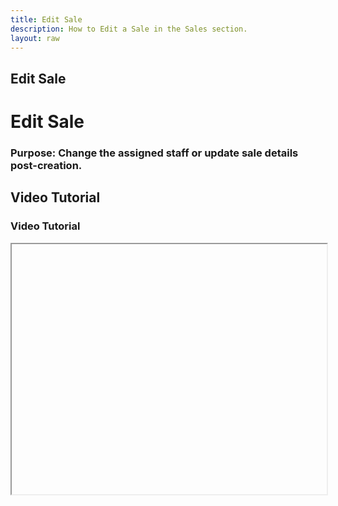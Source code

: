 ```yaml
---
title: Edit Sale
description: How to Edit a Sale in the Sales section.
layout: raw
---
```



<div className="mdx-content">

## Edit Sale

<h1 className="text-3xl font-bold text-gray-900 mb-4">Edit Sale</h1>  

### Purpose: Change the assigned staff or update sale details post-creation.

## Video Tutorial

<h3 className="text-xl font-medium text-gray-800 mb-2">Video Tutorial</h3>

<iframe
  width="100%"
  height="400"
  title="Edit sale tutorial"
  allowFullScreen
  className="rounded-lg"
/>

---

## Steps:

<h2 className="text-2xl font-semibold text-gray-800 mt-8 mb-4">Step-by-step Instructions</h2>

❶ **From Sales**, click on a **Sale ID**.

❷ In the detail panel, click **⋮ > Edit Sale**.

❸ **Update**:
- Assigned staff  
- Tip amount  
- Payment info

❹ Click **Save Changes** to apply the updates.

---

**Tip for First-Time Users**:  
Editing a sale ensures staff and payment details are accurate for reports and financial tracking.

<div className="space-y-4 mt-6">

<div className="my-10 border-t border-gray-200" />

## More questions about this

<h3 className="text-xl font-semibold text-black mb-4 mt-10"> More questions about this?</h3>
</div>
<div className="space-y-4 mt-6">
  <details className="bg-white rounded-md p-4 border border-gray-300">
  <summary
    className="font-medium text-base text-gray-900"
    style={{
      backgroundColor: 'transparent',
      outline: 'none',
      cursor: 'pointer',
      userSelect: 'none',
      listStyle: 'none',
    }}
  >Can I change the payment method after editing?</summary>
   <p className="mt-2 text-sm text-gray-700">
      Yes, you can update the payment info along with staff or tips.
    </p>
  </details>

  <details className="bg-white rounded-md p-4 border border-gray-300">
  <summary
    className="font-medium text-base text-gray-900"
    style={{
      backgroundColor: 'transparent',
      outline: 'none',
      cursor: 'pointer',
      userSelect: 'none',
      listStyle: 'none',
    }}
  >Will clients be notified when I edit the sale?</summary>
    <p className="mt-2 text-sm text-gray-700">
      No, editing a sale is an internal action. Clients are not notified.
    </p>
  </details>
</div>
</div>

---

<div className="space-y-4 mt-6">

<div className="my-10 border-t border-gray-200" />

<div className="mdx-content mt-10">

Was this article helpful?

<div style={{ display: 'flex', gap: '1rem' }}>
  <button style={{ padding: '0.5rem', borderRadius: '9999px', backgroundColor: '#f0f0f0' }}>
   👍
  </button>
  <button style={{ padding: '0.5rem', borderRadius: '9999px', backgroundColor: '#f0f0f0' }}>
    👎
  </button>
</div>
</div>

---
</div>
